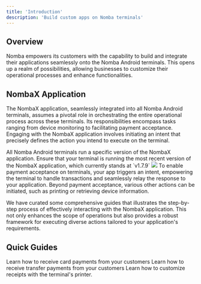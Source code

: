 ```yaml
---
title: 'Introduction'
description: 'Build custom apps on Nomba terminals'
---
```


## Overview

Nomba empowers its customers with the capability to build and integrate their applications seamlessly onto the Nomba Android terminals. This opens up a realm of possibilities, allowing businesses to customize their operational processes and enhance functionalities. 

## NombaX Application

The NombaX application, seamlessly integrated into all Nomba Android terminals, assumes a pivotal role in orchestrating the entire operational process across these terminals. Its responsibilities encompass tasks ranging from device monitoring to facilitating payment acceptance. Engaging with the NombaX application involves initiating an intent that precisely defines the action you intend to execute on the terminal.

<Note>
All Nomba Android terminals run a specific version of the NombaX application. Ensure that your terminal is running the most recent version of the NombaX application, which currently stands at `v1.7.9`
</Note>

<Frame caption="Building custom apps">
    <img src="/images/custom-app-1.png" style={{ borderRadius: '0.5rem' }} />
</Frame>

<Tip>
To enable payment acceptance on terminals, your app triggers an intent, empowering the terminal to handle transactions and seamlessly relay the response to your application.
</Tip>

<Note>
Beyond payment acceptance, various other actions can be initiated, such as printing or retrieving device information. 
</Note>

We have curated some comprehensive guides that illustrates the step-by-step process of effectively interacting with the NombaX application. This not only enhances the scope of operations but also provides a robust framework for executing diverse actions tailored to your application's requirements.

## Quick Guides

<CardGroup cols={3}>
  <Card
    title="Trigger card payments"
    icon="cc-visa"
    href="/products/terminals/custom-apps/trigger-card-payments"
  >
    Learn how to receive card payments from your customers
  </Card>
  <Card
    title="Trigger transfer payments"
    icon="shuffle"
    href="/products/terminals/custom-apps/trigger-bank-transfer-payments"
  >
    Learn how to receive transfer payments from your customers
  </Card>
  <Card
    title="Trigger receipt printing"
    icon="receipt"
    href="/products/terminals/custom-apps/trigger-receipt-printing"
  >
    Learn how to customize receipts with the terminal's printer.
  </Card>
</CardGroup>
